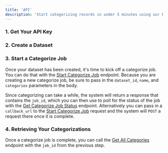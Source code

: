 ```yaml
---
title: 'API' 
description: 'Start categorizing records in under 5 minutes using our REST API'
---
```


### 1. Get Your API Key

<Snippet file="api-key.mdx" />

### 2. Create a Dataset

<Snippet file="api-create-dataset.mdx" />

### 3. Start a Categorize Job

Once your dataset has been created, it's time to kick off a categorize job. You can do that with the [Start Categorize Job](/documentation/api-reference/categorize/start-categorize-job) endpoint. Because you are creating a new categorize job, be sure to pass in the `dataset_id`, `name`, and `categories` parameters in the body. 

Since categorizing can take a while, the system will return a response that contains the `job_id`, which you can then use to poll for the status of the job with the [Get Categorize Job Status](/documentation/api-reference/categorize/get-categorize-job-status) endpoint. Alternatively you can pass in a `callback_url` to the [Start Categorize Job](/documentation/api-reference/categorize/start-categorize-job) request and the system will `POST` a request there once it is complete.

### 4. Retrieving Your Categorizations

Once a categorize job is complete, you can call the [Get All Categories](/documentation/api-reference/categorize/get-all-categories) endpoint with the `job_id` from the previous step.